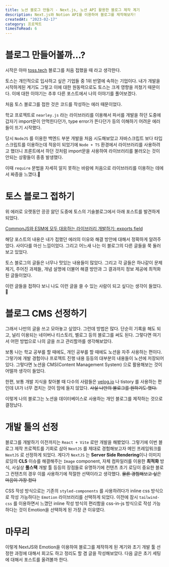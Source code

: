 ```yaml
---
title: 노션 블로그 만들기 - Next.js, 노션 API 활용한 블로그 제작 계기
description: Next.js와 Notion API를 이용하여 블로그를 제작해보자!
createdAt: "2023-02-17"
category: 프로젝트
timesToRead: 6
---
```

# 블로그 만들어볼까…?

시작은 아마 [toss.tech](http://toss.tech) 블로그를 처음 접했을 때 라고 생각한다.

토스는 개인적으로 입사하고 싶은 기업들 중 1위 반열에 속하는 기업이다. 내가 개발을 시작하게된 계기도 그렇고 이에 대한 원동력으로도 토스는 크게 영향을 끼쳤기 때문이다. 이에 대한 이야기는 추후 다른 포스트에서 나의 이야기를 풀어보겠다.

처음 토스 블로그를 접한 것은 코드를 작성하는 에러 때문이었다.

학교 프로젝트로 `nearley.js` 라는 라이브러리를 이용해서 파서를 개발을 하던 도중에 갑자기 import문이 안먹힌다던가, type error가 뜬다던가 등의 이해하기 어려운 에러들이 뜨기 시작했다.

당시 `NodeJS` 를 이용한 백엔드 부분 개발을 처음 시도해보았고 자바스크립트 보다 타입스크립트를 이용하는데 적응이 되었기에 `Node + TS` 환경에서 라이브러리를 사용하려고 했더니 프론트에서 하던 것처럼 import문을 사용하여 라이브러리를 불러오는 것이 안되는 상황들이 종종 발생했다.

이때 `require` 문법을 자세히 알지 못하는 바람에 처음으로 라이브러리를 이용하는 데에서 짜증을 느꼈다.🥲

# 토스 블로그 접하기

위 에러로 오랫동안 끙끙 앓던 도중에 토스의 기술블로그에서 아래 포스트를 발견하게 되었다.

[CommonJS와 ESM에 모두 대응하는 라이브러리 개발하기: exports field](https://toss.tech/article/commonjs-esm-exports-field)

해당 포스트의 내용은 내가 접했던 에러의 이유와 해결 방안에 대해서 정확하게 알려주었다. 사이다를 마신 느낌이었다. 그리고 어느새 나는 이 블로그의 다른 글들을 쭉 둘러보고 있었다.

토스 블로그의 글들은 너무나 맛있는 내용들이 많았다. 그리고 각 글들은 하나같이 문제 제기, 주어진 과제들, 개념 설명에 더불어 해결 방안과 그 결과까지 정보 제공에 최적화 된 글들이었다.

이런 글들을 접하다 보니 나도 이런 글을 쓸 수 있는 사람이 되고 싶다는 생각이 들었다.🤨

# 블로그 CMS 선정하기

그래서 나만의 글을 쓰고 모아놓고 싶었다. 그런데 방법은 많다. 단순히 기록을 해도 되고, 널리 이용되는 네이버나 티스토리, 벨로그 등의 블로그를 써도 된다. 그렇다면 여기서 어떤 방법으로 나의 글을 쓰고 관리할까를 생각해보았다.

보통 나는 학교 공부를 할 때에도, 개인 공부를 할 때에도 노션을 자주 사용하는 편이다. 그렇기에 개발 경험이나 프로젝트 진행 내용 등등의 대부분의 내용들이 노션에 저장되어 있다. 그렇다면 노션을 CMS(Content Management System) 으로 활용해보는 것이 어떨까 생각이 들었다.

한편, 보통 개발 지식을 찾아볼 때 다수의 사람들은 [velog.io](http://velog.io) 나 tistory 를 사용하는 편인데 UI가 너무 겹치는 것이 맘에 들지 않았다. ~~사실 나만의 블로그를 원하기도 했다.~~

이렇게 나의 블로그는 노션을 데이터베이스로 사용하는 개인 블로그를 제작하는 것으로 결정났다.

# 개발 툴의 선정

블로그를 개발하기 이전까지는 `React + Vite` 로만 개발을 해봤었다. 그렇기에 이번 블로그 제작 프로젝트를 기회로 삼아 `NextJS` 를 제대로 경험해보고자 메인 프레임워크를 `NextJS` 로 선정하게 되었다. 게다가 `NextJS` 는 **Server Side Rendering**이나 이미지 로딩의 **CLS** 이슈를 해결해주는 `Image` component, 자체 컴파일러를 이용한 **최적화** 방식, 사실상 **풀스택** 개발 툴 등등의 장점들로 유명하기에 컨텐츠 초기 로딩이 중요한 블로그 컨텐츠의 경우 이를 사용하기에 적절한 선택이라고 생각했다. ~~물론 경험해보고 싶은 마음이 가장 컸다~~

CSS 작성 방식으로는 기존의 `styled-components` 를 사용하려다가 inline css 방식으로 작성 가능하다는 `Emotion` 라이브러리를 선택하게 되었다. 이전에 잠시 `tailwind-css` 를 이용하면서 느꼈던 inline 작성 방식의 편리함을 css-in-js 방식으로 작성 가능하다는 것이 Emotion을 선택하게 된 가장 큰 이유였다.

# 마무리

이렇게 NextJS와 Emotion을 이용하여 블로그를 제작하게 된 계기와 초기 개발 툴 선정한 과정에 대해서 회고도 하고 정리도 할 겸 글을 작성해보았다. 다음 글은 초기 세팅에 대해서 포스트를 올려볼까 한다.